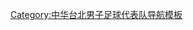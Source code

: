 {{National squad
  | name      = 2005年東亞盃中華台北參賽名單
  | bg        = navy
  | fg        = white
  | country   = 中華台北
  | comp      = 2005年東亞盃資格賽
  | comp link = 2005年東亞足球錦標賽
  | p1        = [[潘威誌]]
  | p2        = [[涂明楓]]
  | p3        = [[葉獻中]]
  | p4        = [[陳俊介]]
  | p5        = [[何明站]]
  | p6        = [[鄭勇仁]]
  | p7        = [[楊子龍]]
  | p8        = [[許慶茂]]
  | p9        = 
  | p10       = [[黃瑋儀]]
  | p11       = [[江世祿]]
  | p12       = [[洪宗正]]
  | p13       = [[張劭偉]]
  | p14       = [[梁汝農]]
  | p15       = [[高豪傑]]
  | p16       = [[黃琦瑞]]
  | p17       = [[涂居賢]]
  | p18       = [[葉獻中]]
  | p19       = [[蔡毓章]]
  | p20       = [[李盟乾]]
  | p21       = 
  | p22       = 
  | p23       = 
  | p24       = 
  | p25       = 
  | p26       = 
  | coach     = [[迪多]]
}}<noinclude>
[[Category:中华台北男子足球代表队导航模板]]
</noinclude>